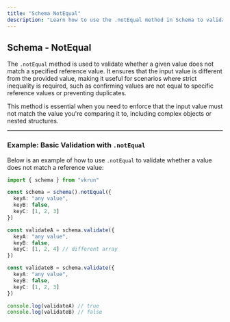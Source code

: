 ```yaml
---
title: "Schema NotEqual"
description: "Learn how to use the .notEqual method in Schema to validate if a value does not match a specified reference value."
---
```


## Schema - NotEqual

The `.notEqual` method is used to validate whether a given value does not match a specified reference value. It ensures that the input value is different from the provided value, making it useful for scenarios where strict inequality is required, such as confirming values are not equal to specific reference values or preventing duplicates.

This method is essential when you need to enforce that the input value must not match the value you're comparing it to, including complex objects or nested structures.

---

### Example: Basic Validation with `.notEqual`

Below is an example of how to use `.notEqual` to validate whether a value does not match a reference value:

```ts
import { schema } from "vkrun"

const schema = schema().notEqual({
  keyA: "any value",
  keyB: false,
  keyC: [1, 2, 3]
})

const validateA = schema.validate({
  keyA: "any value",
  keyB: false,
  keyC: [1, 2, 4] // different array
})

const validateB = schema.validate({
  keyA: "any value",
  keyB: false,
  keyC: [1, 2, 3]
})

console.log(validateA) // true
console.log(validateB) // false
```